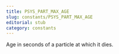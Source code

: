 ```yaml
---
title: PSYS_PART_MAX_AGE
slug: constants/PSYS_PART_MAX_AGE
editorial: stub
category: constants
---
```


<LSLConstant
	name="PSYS_PART_MAX_AGE"
	type="integer"
	value="7"
/>

Age in seconds of a particle at which it dies.
